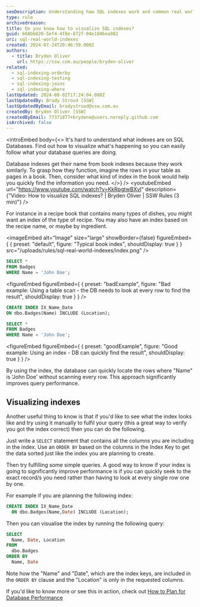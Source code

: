 ```yaml
---
seoDescription: Understanding how SQL indexes work and common real world ways of visualising them
type: rule
archivedreason:
title: Do you know how to visualize SQL indexes?
guid: 668bb820-5ef4-4f8e-872f-04e1846ea982
uri: sql-real-world-indexes
created: 2024-07-24T20:46:59.000Z
authors:
  - title: Bryden Oliver
    url: https://ssw.com.au/people/bryden-oliver
related:
  - sql-indexing-orderby
  - sql-indexing-testing
  - sql-indexing-joins
  - sql-indexing-where
lastUpdated: 2024-08-02T17:24:04.000Z
lastUpdatedBy: Brady Stroud [SSW]
lastUpdatedByEmail: bradystroud@ssw.com.au
createdBy: Bryden Oliver [SSW]
createdByEmail: 77371877+brydeno@users.noreply.github.com
isArchived: false
---
```


<introEmbed
  body={<>
It's hard to understand what indexes are on SQL Databases. Find out how to visualize what's happening so you can easily follow what your database queries are doing.

Database indexes get their name from book indexes because they work similarly. To grasp how they function, imagine the rows in your table as pages in a book. Then, consider what kind of index in the book would help you quickly find the information you need.
  </>}
/>
<youtubeEmbed url="https://www.youtube.com/watch?v=KkRpgtwBXvI" description={"Video: How to visualize SQL indexes? | Bryden Oliver | SSW Rules (3 min)"} />

For instance in a recipe book that contains many types of dishes, you might want an index of the type of recipe. You may also have an index based on the recipe name, or maybe by ingredient.


<imageEmbed
  alt="Image"
  size="large"
  showBorder={false}
  figureEmbed={ {
    preset: "default",
    figure: "Typical book index",
    shouldDisplay: true
  } }
  src="/uploads/rules/sql-real-world-indexes/index.png"
/>

```sql
SELECT *
FROM Badges
WHERE Name = 'John Doe';
```
<figureEmbed figureEmbed={ {
  preset: "badExample",
  figure: "Bad example: Using a table scan - the DB needs to look at every row to find the result",
  shouldDisplay: true
} } />


```sql
CREATE INDEX IX_Name_Date
ON dbo.Badges(Name) INCLUDE (Location);

SELECT *
FROM Badges
WHERE Name = 'John Doe';
```
<figureEmbed figureEmbed={ {
  preset: "goodExample",
  figure: "Good example: Using an index - DB can quickly find the result",
  shouldDisplay: true
} } />


By using the index, the database can quickly locate the rows where "Name" is 'John Doe' without scanning every row. This approach significantly improves query performance.

## Visualizing indexes

Another useful thing to know is that if you'd like to see what the index looks like and try using it manually to fulfil your query (this a great way to verify you got the index correct) then you can do the following.

Just write a `SELECT` statement that contains all the columns you are including in the index. Use an `ORDER BY` based on the columns in the Index Key to get the data sorted just like the index you are planning to create.

Then try fulfilling some simple queries. A good way to know if your index is going to significantly improve performance is if you can quickly seek to the exact record/s you need rather than having to look at every single row one by one.

For example if you are planning the following index:

```sql
CREATE INDEX IX_Name_Date
  ON dbo.Badges(Name,Date) INCLUDE (Location);
```

Then you can visualise the index by running the following query:

```sql
SELECT
  Name, Date, Location
FROM
  dbo.Badges
ORDER BY
  Name, Date
```

Note how the "Name" and "Date", which are the index keys, are included in the `ORDER BY` clause and the "Location" is only in the requested columns.

If you'd like to know more or see this in action, check out [How to Plan for Database Performance](https://youtu.be/l18ltcOVN4I)
